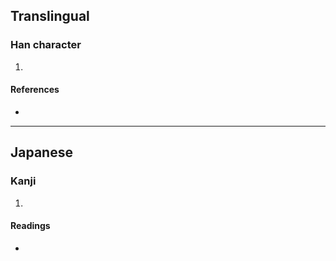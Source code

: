 {{character info/new}}
==Translingual==

===Han character===
{{Han char|rn=64|rad=手|as=08|sn=11|four=|canj=QOML|ids=⿰扌命}}

# {{defn|Han|sort=手08}}

====References====
* {{Han ref|kx=0440.181|hdz=31900.071|uh=63B5|ud=25525}}

----

==Japanese==

===Kanji===
{{ja-kanji|grade=|rs=手08}}

# {{defn|lang=ja|sort=手08}}

====Readings====
* {{ja-readings|on=|kun=[[はば]] (haba)}}
